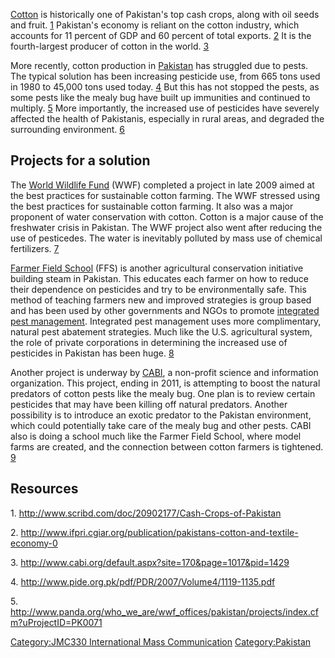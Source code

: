 [[Cotton]] is historically one of Pakistan's top cash crops, along with oil seeds and fruit. [http://www.scribd.com/doc/20902177/Cash-Crops-of-Pakistan] Pakistan's economy is reliant on the cotton industry, which accounts for 11 percent of GDP and 60 percent of total exports. [http://www.ifpri.cgiar.org/publication/pakistans-cotton-and-textile-economy-0] It is the fourth-largest producer of cotton in the world. [http://www.cabi.org/default.aspx?site=170&page=1017&pid=1429]

More recently, cotton production in [[Pakistan]] has struggled due to pests. The typical solution has been increasing pesticide use, from 665 tons used in 1980 to 45,000 tons used today. [http://www.cabi.org/default.aspx?site=170&page=1017&pid=1429] But this has not stopped the pests, as some pests like the mealy bug have built up immunities and continued to multiply. [http://www.cabi.org/default.aspx?site=170&page=1017&pid=1429] More importantly, the increased use of pesticides have severely affected the health of Pakistanis, especially in rural areas, and degraded the surrounding environment. [http://www.scribd.com/doc/20902177/Cash-Crops-of-Pakistan]

==Projects for a solution==

The [[World Wildlife Fund]] (WWF) completed a project in late 2009 aimed at the best practices for sustainable cotton farming. The WWF stressed using the best practices for sustainable cotton farming. It also was a major proponent of water conservation with cotton. Cotton is a major cause of the freshwater crisis in Pakistan. The WWF project also went after reducing the use of pesticedes. The water is inevitably polluted by mass use of chemical fertilizers. [http://www.panda.org/who_we_are/wwf_offices/pakistan/projects/index.cfm?uProjectID=PK0071]

[http://en.wikipedia.org/wiki/Farmer_Field_School Farmer Field School] (FFS) is another agricultural conservation initiative building steam in Pakistan. This educates each farmer on how to reduce their dependence on pesticides and try to be environmentally safe. This method of teaching farmers new and improved strategies is group based and has been used by other governments and NGOs to promote [http://en.wikipedia.org/wiki/Integrated_Pest_Management integrated pest management]. Integrated pest management uses more complimentary, natural pest abatement strategies. Much like the U.S. agricultural system, the role of private corporations in determining the increased use of pesticides in Pakistan has been huge. [http://www.pide.org.pk/pdf/PDR/2007/Volume4/1119-1135.pdf]

Another project is underway by [http://www.cabi.org/default.aspx?site=170&page=1017&pid=1429 CABI], a non-profit science and information organization. This project, ending in 2011, is attempting to boost the natural predators of cotton pests like the mealy bug. One plan is to review certain pesticides that may have been killing off natural predators. Another possibility is to introduce an exotic predator to the Pakistan environment, which could potentially take care of the mealy bug and other pests. CABI also is doing a school much like the Farmer Field School, where model farms are created, and the connection between cotton farmers is tightened. [http://www.cabi.org/default.aspx?site=170&page=1017&pid=1429]

==Resources==

1. http://www.scribd.com/doc/20902177/Cash-Crops-of-Pakistan

2. http://www.ifpri.cgiar.org/publication/pakistans-cotton-and-textile-economy-0

3. http://www.cabi.org/default.aspx?site=170&page=1017&pid=1429

4. http://www.pide.org.pk/pdf/PDR/2007/Volume4/1119-1135.pdf

5. http://www.panda.org/who_we_are/wwf_offices/pakistan/projects/index.cfm?uProjectID=PK0071

[[Category:JMC330 International Mass Communication]]
[[Category:Pakistan]]